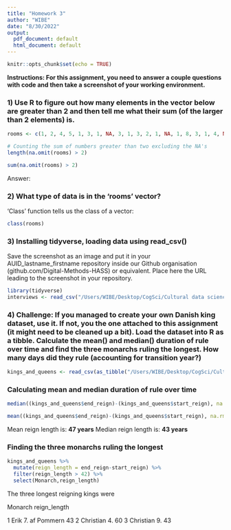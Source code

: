 ```yaml
---
title: "Homework 3"
author: "WIBE"
date: "8/30/2022"
output:
  pdf_document: default
  html_document: default
---
```


```r
knitr::opts_chunk$set(echo = TRUE)
```

**Instructions: For this assignment, you need to answer a couple questions with code and then take a screenshot of your working environment.**

### 1) Use R to figure out how many elements in the vector below are greater than 2 and then tell me what their sum (of the larger than 2 elements) is.
```r
rooms <- c(1, 2, 4, 5, 1, 3, 1, NA, 3, 1, 3, 2, 1, NA, 1, 8, 3, 1, 4, NA, 1, 3, 1, 2, 1, 7, 1, 9, 3, NA)

# Counting the sum of numbers greater than two excluding the NA's
length(na.omit(rooms) > 2)

sum(na.omit(rooms) > 2)
```
Answer:

### 2) What type of data is in the 'rooms' vector?
'Class' function tells us the class of a vector:
```r
class(rooms)
```


### 3) Installing tidyverse, loading data using read_csv()
Save the screenshot as an image and put it in your AUID_lastname_firstname repository inside our Github organisation (github.com/Digital-Methods-HASS) or equivalent. Place here the URL leading to the screenshot in your repository.
```r
library(tidyverse)
interviews <- read_csv("/Users/WIBE/Desktop/CogSci/Cultural data science/Introduction course/Day 2/data/SAFI_clean.csv")
```


### 4) Challenge: If you managed to create your own Danish king dataset, use it. If not, you the one attached to this assignment (it might need to be cleaned up a bit). Load the dataset into R as a tibble. Calculate the mean() and median() duration of rule over time and find the three monarchs ruling the longest. How many days did they rule (accounting for transition year?)
```r
kings_and_queens <- read_csv(as_tibble("/Users/WIBE/Desktop/CogSci/Cultural data science/Introduction course/Day 2/data/Danish Monarchs - Sheet1.csv"))
```

### Calculating mean and median duration of rule over time
```r
median((kings_and_queens$end_reign)-(kings_and_queens$start_reign), na.rm = T)

mean((kings_and_queens$end_reign)-(kings_and_queens$start_reign), na.rm = T)
```
Mean reign length is: **47 years**
Median reign length is: **43 years**

### Finding the three monarchs ruling the longest
```r
kings_and_queens %>% 
  mutate(reign_length = end_reign-start_reign) %>% 
  filter(reign_length > 42) %>% 
  select(Monarch,reign_length)
```
The three longest reigning kings were

  Monarch            reign_length
  
1 Erik 7. af Pommern           43
2 Christian 4.                 60
3 Christian 9.                 43






